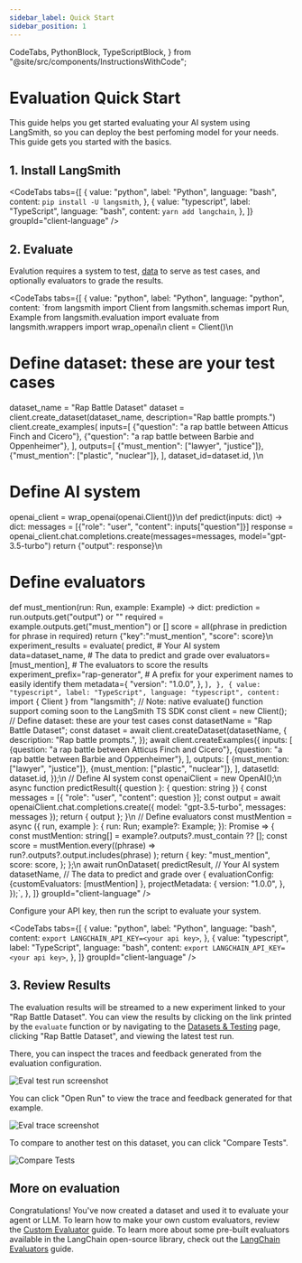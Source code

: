 ```yaml
---
sidebar_label: Quick Start
sidebar_position: 1
---
```


  CodeTabs,
  PythonBlock,
  TypeScriptBlock,
} from "@site/src/components/InstructionsWithCode";

# Evaluation Quick Start

This guide helps you get started evaluating your AI system using LangSmith, so you can deploy the best perfoming model for your needs. This guide gets you started with the basics.

## 1. Install LangSmith

<CodeTabs
  tabs={[
    {
      value: "python",
      label: "Python",
      language: "bash",
      content: `pip install -U langsmith`,
    },
    {
      value: "typescript",
      label: "TypeScript",
      language: "bash",
      content: `yarn add langchain`,
    },
  ]}
  groupId="client-language"
/>

## 2. Evaluate

Evalution requires a system to test, [data](faq) to serve as test cases, and optionally evaluators to grade the results.

<CodeTabs
  tabs={[
    {
      value: "python",
      label: "Python",
      language: "python",
      content: `from langsmith import Client
from langsmith.schemas import Run, Example
from langsmith.evaluation import evaluate
from langsmith.wrappers import wrap_openai\n
client = Client()\n
# Define dataset: these are your test cases
dataset_name = "Rap Battle Dataset"
dataset = client.create_dataset(dataset_name, description="Rap battle prompts.")
client.create_examples(
    inputs=[
        {"question": "a rap battle between Atticus Finch and Cicero"},
        {"question": "a rap battle between Barbie and Oppenheimer"},
    ],
    outputs=[
        {"must_mention": ["lawyer", "justice"]},
        {"must_mention": ["plastic", "nuclear"]},
    ],
    dataset_id=dataset.id,
)\n
# Define AI system
openai_client = wrap_openai(openai.Client())\n
def predict(inputs: dict) -> dict:
    messages = [{"role": "user", "content": inputs["question"]}]
    response = openai_client.chat.completions.create(messages=messages, model="gpt-3.5-turbo")
    return {"output": response}\n
# Define evaluators
def must_mention(run: Run, example: Example) -> dict:
    prediction = run.outputs.get("output") or ""
    required = example.outputs.get("must_mention") or []
    score = all(phrase in prediction for phrase in required)
    return {"key":"must_mention", "score": score}\n
experiment_results = evaluate(
    predict, # Your AI system
    data=dataset_name, # The data to predict and grade over
    evaluators=[must_mention], # The evaluators to score the results
    experiment_prefix="rap-generator", # A prefix for your experiment names to easily identify them
    metadata={
      "version": "1.0.0",
    },
)`,
    },
    {
      value: "typescript",
      label: "TypeScript",
      language: "typescript",
      content: `import { Client } from "langsmith";
// Note: native evaluate() function support coming soon to the LangSmith TS SDK
const client = new Client();
// Define dataset: these are your test cases
const datasetName = "Rap Battle Dataset";
const dataset = await client.createDataset(datasetName, {
  description: "Rap battle prompts.",
});
await client.createExamples({
    inputs: [
        {question: "a rap battle between Atticus Finch and Cicero"},
        {question: "a rap battle between Barbie and Oppenheimer"},
    ],
    outputs: [
        {must_mention: ["lawyer", "justice"]},
        {must_mention: ["plastic", "nuclear"]},
    ],
    datasetId: dataset.id,
});\n
// Define AI system
const openaiClient = new OpenAI();\n
async function predictResult({ question }: { question: string }) {
    const messages = [{ "role": "user", "content": question }];
    const output = await openaiClient.chat.completions.create({
        model: "gpt-3.5-turbo",
        messages: messages
    });
    return { output };
}\n
// Define evaluators
const mustMention = async ({ run, example }: { run: Run; example?: Example; }): Promise<EvaluationResult> => {
  const mustMention: string[] = example?.outputs?.must_contain ?? [];
  const score = mustMention.every((phrase) =>
    run?.outputs?.output.includes(phrase)
  );
  return {
    key: "must_mention",
    score: score,
  };
};\n
await runOnDataset(
  predictResult, // Your AI system
   datasetName, // The data to predict and grade over
   {
    evaluationConfig: {customEvaluators: [mustMention] 
  },
  projectMetadata: {
    version: "1.0.0",
  },
});`,
    },
  ]}
  groupId="client-language"
/>

Configure your API key, then run the script to evaluate your system.

<CodeTabs
  tabs={[
    {
      value: "python",
      label: "Python",
      language: "bash",
      content: `export LANGCHAIN_API_KEY=<your api key>`,
    },
    {
      value: "typescript",
      label: "TypeScript",
      language: "bash",
      content: `export LANGCHAIN_API_KEY=<your api key>`,
    },
  ]}
  groupId="client-language"
/>

## 3. Review Results

The evaluation results will be streamed to a new experiment linked to your "Rap Battle Dataset". You can view the results by clicking on the link printed by the `evaluate` function or by navigating to the [Datasets & Testing](https://smith.langchain.com/datasets) page, clicking "Rap Battle Dataset", and viewing the latest test run.

There, you can inspect the traces and feedback generated from the evaluation configuration.

![Eval test run screenshot](static/eval-test-run.png)

You can click "Open Run" to view the trace and feedback generated for that example.

![Eval trace screenshot](static/eval-run-trace.png)

To compare to another test on this dataset, you can click "Compare Tests".

![Compare Tests](static/compare-tests.png)

## More on evaluation

Congratulations! You've now created a dataset and used it to evaluate your agent or LLM.
To learn how to make your own custom evaluators, review the [Custom Evaluator](faq) guide. To learn more about some pre-built evaluators available in the LangChain open-source library, check out the [LangChain Evaluators](faq/evaluator-implementations) guide.
